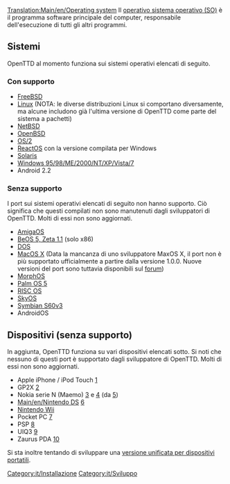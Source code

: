 [[Translation:Main/en/Operating system]]
Il [http://www.wikipedia.org/wiki/it:Sistema operativo sistema operativo (SO)] è il programma software principale del computer, responsabile dell'esecuzione di tutti gli altri programmi.

== Sistemi ==
OpenTTD al momento funziona sui sistemi operativi elencati di seguito.

=== Con supporto ===
* [http://www.freshports.org/games/openttd/ FreeBSD]
* [http://www.openttd.org Linux] (NOTA: le diverse distribuzioni Linux si comportano diversamente, ma alcune includono già l'ultima versione di OpenTTD come parte del sistema a pachetti)
* [http://riksun.riken.go.jp/pub/pub/NetBSD/NetBSD-current/pkgsrc/games/openttd/ NetBSD]
* [http://www.openbsd.org/cgi-bin/cvsweb/ports/games/openttd/ OpenBSD]
* [http://www.openttd.org OS/2]
* [http://reactosde.re.funpic.de/catappdetail.php?cat=Games&appnr=146 ReactOS] con la versione compilata per Windows
* [http://www.softagalleria.net/openttd-solaris.php Solaris]
* [http://www.openttd.org Windows 95/98/ME/2000/NT/XP/Vista/7]
* Android 2.2

=== Senza supporto ===
I port sui sistemi operativi elencati di seguito non hanno supporto. Ciò significa che questi compilati non sono manutenuti dagli sviluppatori di OpenTTD. Molti di essi non sono aggiornati.

* [http://www.os4depot.net/index.php?function=showfile&file=game/strategy/openttd.lha AmigaOS]
* [http://bebits.com/app/3810 BeOS 5, Zeta 1.1] (solo x86) 
* [[Main/en/OpenTTD DOS|DOS]]
* [http://www.openttd.org MacOS X] (Data la mancanza di uno sviluppatore MaxOS X, il port non è più supportato ufficialmente a partire dalla versione 1.0.0. Nuove versioni del port sono tuttavia disponibili sul [http://www.tt-forums.net forum])
* [http://www.openttd.org MorphOS]
* [http://www.esoftinteractive.com/openttd.html Palm OS 5]
* [http://www.riscos.info/index.php/OpenTTD RISC OS] 
* [http://www.tt-forums.net/viewtopic.php?t=8107 SkyOS]
* [http://www.tt-forums.net/viewtopic.php?f=33&t=35942&st=0&sk=t&sd=a Symbian S60v3]
* AndroidOS

== Dispositivi (senza supporto) ==
In aggiunta, OpenTTD funziona su vari dispositivi elencati sotto. Si noti che nessuno di questi port è supportato dagli sviluppatore di OpenTTD. Molti di essi non sono aggiornati.

* Apple iPhone / iPod Touch [http://www.zodttd.com/wiki/index.php/OpenTTD.app]
* GP2X [http://wiki.gp2x.org/wiki/OpenTTD]
* Nokia serie N (Maemo) [http://myy.haaga-helia.fi/~a0702483/maemo/] e [http://www.tt-forums.net/viewtopic.php?f=33&t=36042] (da [http://openttd.toimii.net/maemo/])
* [[Main/en/Nintendo DS]] [http://www.tt-forums.net/viewtopic.php?f=33&t=35306]
* [[Main/en/Wii|Nintendo Wii]]
* Pocket PC [http://www.esoftinteractive.com/openttd.html]
* PSP [http://openttd.pc-workshop.da.ru/]
* UIQ3 [http://my-symbian.com/forum/viewtopic.php?t=30981]
* Zaurus PDA [http://zsi2.stonekeep.com/index.php?v=d&a=2127]

Si sta inoltre tentando di sviluppare una [[Main/it/versione per dispositivi portatili|versione unificata per dispositivi portatili]].
[[Category:it/Installazione]]
[[Category:it/Sviluppo]]